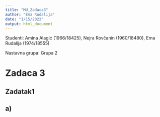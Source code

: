 ```yaml
---
title: "MU_Zadaca3"
author: "Ema Rudalija"
date: "1/15/2022"
output: html_document
---
```


Studenti: Amina Alagić (1966/18425), Nejra Rovčanin (1960/18480), Ema Rudalija (1974/18555)

Nastavna grupa: Grupa 2

# Zadaca 3

## Zadatak1

## a)

```r

```

```r

```

```r

```
